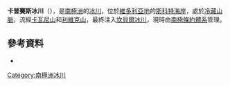 {{Coord|74|2|S|163|20|E|source:GNIS|display=title}}

'''卡普賽斯冰川'''（{{lang-en|Capsize Glacier}}），是[[南極洲|南極洲]]的[[冰川|冰川]]，位於[[維多利亞地|維多利亞地]]的[[斯科特海岸|斯科特海岸]]，處於[[冷藏山脈|冷藏山脈]]，流經[[卡瓦尼山|卡瓦尼山]]和[[利維克山|利維克山]]，最終注入[[坎貝爾冰川|坎貝爾冰川]]，現時由[[南極條約體系|南極條約體系]]管理。

==參考資料==
* {{usgs-gazetteer|id=2412}}

{{DEFAULTSORT:Capsize Glacier}}
[[Category:南極洲冰川|Category:南極洲冰川]]


{{ScottCoast-geo-stub}}